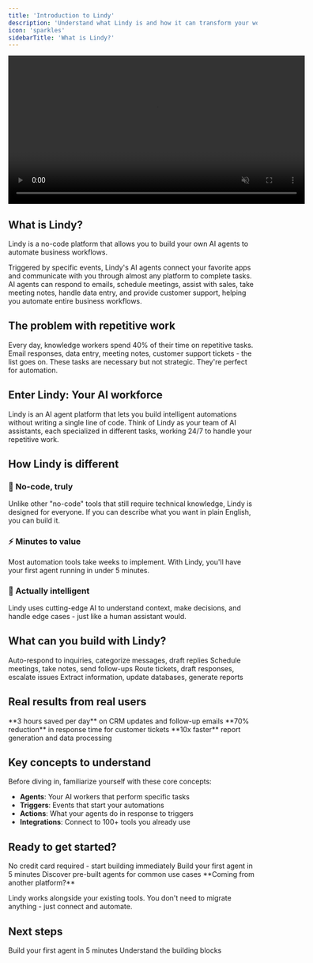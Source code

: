 ```yaml
---
title: 'Introduction to Lindy'
description: 'Understand what Lindy is and how it can transform your workflow'
icon: 'sparkles'
sidebarTitle: 'What is Lindy?'
---
```


<div style={{ display: 'flex', justifyContent: 'center', margin: '2rem 0' }}>
  <div className="video-card">
    <video
      src="https://lindyfiles.nyc3.cdn.digitaloceanspaces.com/triggers.mp4"
      width="600"
      autoPlay
      muted
      loop
      playsInline
      style={{ display: 'block', width: '100%', borderRadius: '16px' }}
    />
  </div>
</div>

## What is Lindy?

Lindy is a no-code platform that allows you to build your own AI agents to automate business workflows.

Triggered by specific events, Lindy's AI agents connect your favorite apps and communicate with you through almost any platform to complete tasks. AI agents can respond to emails, schedule meetings, assist with sales, take meeting notes, handle data entry, and provide customer support, helping you automate entire business workflows.

## The problem with repetitive work

Every day, knowledge workers spend 40% of their time on repetitive tasks. Email responses, data entry, meeting notes, customer support tickets - the list goes on. These tasks are necessary but not strategic. They're perfect for automation.

## Enter Lindy: Your AI workforce

Lindy is an AI agent platform that lets you build intelligent automations without writing a single line of code. Think of Lindy as your team of AI assistants, each specialized in different tasks, working 24/7 to handle your repetitive work.

## How Lindy is different

### 🎯 No-code, truly

Unlike other "no-code" tools that still require technical knowledge, Lindy is designed for everyone. If you can describe what you want in plain English, you can build it.

### ⚡ Minutes to value

Most automation tools take weeks to implement. With Lindy, you'll have your first agent running in under 5 minutes.

### 🧠 Actually intelligent

Lindy uses cutting-edge AI to understand context, make decisions, and handle edge cases - just like a human assistant would.

## What can you build with Lindy?

<CardGroup cols={2}>
  <Card title="Email Management" icon="envelope">
    Auto-respond to inquiries, categorize messages, draft replies
  </Card>
  <Card title="Meeting Automation" icon="calendar">
    Schedule meetings, take notes, send follow-ups
  </Card>
  <Card title="Customer Support" icon="headset">
    Route tickets, draft responses, escalate issues
  </Card>
  <Card title="Data Processing" icon="database">
    Extract information, update databases, generate reports
  </Card>
</CardGroup>

## Real results from real users

<Tabs>
  <Tab title="Sales Team">
    **3 hours saved per day** on CRM updates and follow-up emails
  </Tab>
  <Tab title="Support Team">
    **70% reduction** in response time for customer tickets
  </Tab>
  <Tab title="Operations">
    **10x faster** report generation and data processing
  </Tab>
</Tabs>

## Key concepts to understand

Before diving in, familiarize yourself with these core concepts:

- **Agents**: Your AI workers that perform specific tasks
- **Triggers**: Events that start your automations
- **Actions**: What your agents do in response to triggers
- **Integrations**: Connect to 100+ tools you already use

## Ready to get started?

<Steps>
  <Step title="Sign up for free">
    No credit card required - start building immediately
  </Step>
  <Step title="Follow the quickstart">
    Build your first agent in 5 minutes
  </Step>
  <Step title="Explore templates">
    Discover pre-built agents for common use cases
  </Step>
</Steps>

<Note>
  **Coming from another platform?**
  
  Lindy works alongside your existing tools. You don't need to migrate anything - just connect and automate.
</Note>

## Next steps

<CardGroup cols={2}>
  <Card
    title="Quickstart Guide"
    icon="rocket"
    href="/quickstart"
  >
    Build your first agent in 5 minutes
  </Card>
  <Card
    title="Core Concepts"
    icon="book"
    href="/core-concepts/agents"
  >
    Understand the building blocks
  </Card>
</CardGroup> 